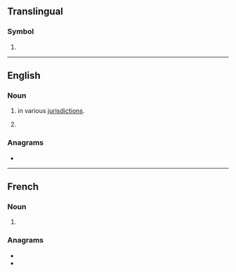 {{also|dca}}
==Translingual==
{{wikipedia}}

===Symbol===
{{mul-symbol}}

# {{IATA|Ronald Reagan Washington National Airport||Washington, D.C.||United States}}

----

==English==

===Noun===
{{head|en|noun}}

# {{lb|en|legal}} {{init of|en|[[district]] [[court]] of [[appeal]]/[[appeals]]|dot=,}} in various [[jurisdiction]]s.
# {{lb|en|organic chemistry}} {{init of|en|[[dichloroacetic acid]]}}

===Anagrams===
* {{anagrams|en|a=acd|ACD|ADC|CAD|CDA|D.Ac.|DAC|DAc|DAc.|cad|cad.}}

{{topics|en|Washington, D.C.}}

----

==French==

===Noun===
{{head|fr|noun}}
# {{init of|fr|[[défense]] [[contre]] les [[aéronefs]]||antiaircraft defence}}

===Anagrams===
* {{l|fr|c.-à-d.}}
* {{l|fr|dac}}